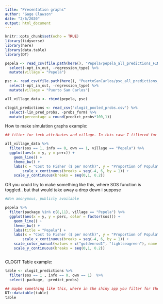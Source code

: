 ```yaml
---
title: "Presentation graphs"
author: "Gage Clawson"
date: "2/6/2020"
output: html_document
---
```


```r
knitr::opts_chunk$set(echo = TRUE)
library(tidyverse)
library(here)
library(data.table)
library(DT)

pepela <- read_csv(file.path(here(), "Pepela/pepela_all_predictions_FINAL.csv")) %>%
  select(-opt_in_out, -regression_type) %>%
  mutate(village = "Pepela")

psc <- read_csv(file.path(here(), "PuertoSanCarlos/psc_all_predictions_FINAL.csv")) %>%
  select(-opt_in_out, -regression_type) %>%
  mutate(village = "Puerto San Carlos")

all_village_data <- rbind(pepela, psc)

clogit_predictions <- read_csv("clogit_pooled_probs.csv") %>%
  select(-lin_pred_probs, -probs_form) %>%
  mutate(percentage = round(predict_probs*100,1))
```


How to make simulation graphs example:

```r
## filter for tech attributes and village. In this case I filtered for Pepela and sos == 1, info == 0, own == 1, but that would actually be what you select in the shiny app

all_village_data %>%
  filter(sos == 1, info == 0, own == 1, village == "Pepela") %>%
  ggplot(aes(x = y, y = perc)) + 
    geom_line() +
    theme_bw() +
    labs(x = "Cost to Fisher ($ per month)", y = "Proportion of Population to Opt In") +
        scale_x_continuous(breaks = seq(-4, 6, by = 1)) +
    scale_y_continuous(breaks = seq(0,1, 0.2))
```

OR you could try to make something like this, where SOS function is toggled.. but that would take away a drop down i suppose
```r
#Non anonymous, publicly available

pepela %>%
  filter(package %in% c(8,11), village == "Pepela") %>%
  ggplot(aes(x = y, y = perc, color = factor(sos))) + 
    geom_line() +
    theme_bw() +
    labs(title = "Pepela") +
    labs(x = "Cost to Fisher ($ per month)", y = "Proportion of Population to Opt In") +
        scale_x_continuous(breaks = seq(-4, 6, by = 1)) +
    scale_color_manual(values = c("goldenrod1", "lightseagreen"), name = "SOS Functionality", labels = c("No", "Yes"))  +
    scale_y_continuous(breaks = seq(0,1, 0.2))



```

CLOGIT Table example:

```r
table <- clogit_predictions %>%
  filter(sos == 1 , info == 0, own == 1)  %>%
  select(-package, -predict_probs)

## maybe something like this, where in the shiny app you filter for the different technology attributes:
DT::datatable(table)
table


```



